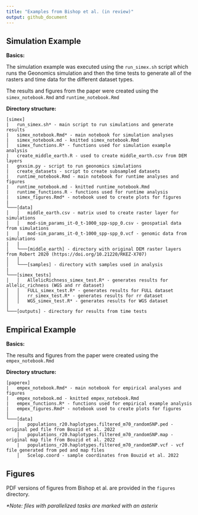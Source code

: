 ```yaml
---
title: "Examples from Bishop et al. (in review)"
output: github_document
---
```


## Simulation Example

**Basics:**

The simulation example was executed using the `run_simex.sh` script which runs the Geonomics simulation and then the time tests to generate all of the rasters and time data for the different dataset types.

The results and figures from the paper were created using the `simex_notebook.Rmd` and `runtime_notebook.Rmd`

**Directory structure:**

```
[simex]
|   run_simex.sh* - main script to run simulations and generate results
|   simex_notebook.Rmd* - main notebook for simulation analyses
|   simex_notebook.md - knitted simex_notebook.Rmd
│   simex_functions.R* - functions used for simulation example analysis
|   create_middle_earth.R - used to create middle_earth.csv from DEM layers
|   gnxsim.py - script to run geonomics simulations
|   create_datasets - script to create subsampled datasets
|   runtime_notebook.Rmd - main notebook for runtime analyses and figures
|   runtime_notebook.md - knitted runtime_notebook.Rmd 
|   runtime_functions.R - functions used for runtime analysis
|   simex_figures.Rmd* - notebook used to create plots for figures
|
└───[data]
│   │   middle_earth.csv - matrix used to create raster layer for simulations
│   │   mod-sim_params_it-0_t-1000_spp-spp_0.csv - geospatial data from simulations
|   |   mod-sim_params_it-0_t-1000_spp-spp_0.vcf - genomic data from simulations
|   |   
│   └───[middle_earth] - directory with original DEM raster layers from Robert 2020 (https://doi.org/10.21220/RKEZ-X707)
│   │
│   └───[samples] - directory with samples used in analysis
|
└───[simex_tests]
│   │   AllelicRichness_simex_test.R* - generates results for allelic_richness (WGS and rr dataset)
│   │   FULL_simex_test.R* - generates results for FULL dataset
│   │   rr_simex_test.R* - generates results for rr dataset
│   │   WGS_simex_test.R* - generates results for WGS dataset
│   
└───[outputs] - directory for results from time tests
```

## Empirical Example

**Basics:**

The results and figures from the paper were created using the `empex_notebook.Rmd`

**Directory structure:**

```
[paperex]
|   empex_notebook.Rmd* - main notebook for empirical analyses and figures
|   empex_notebook.md - knitted empex_notebook.Rmd
|   empex_functions.R* - functions used for empirical example analysis
|   empex_figures.Rmd* - notebook used to create plots for figures
│
└───[data]
    │   populations_r20.haplotypes.filtered_m70_randomSNP.ped - original ped file from Bouzid et al. 2022
    │   populations_r20.haplotypes.filtered_m70_randomSNP.map - original map file from Bouzid et al. 2022
    |   populations_r20.haplotypes.filtered_m70_randomSNP.vcf - vcf file generated from ped and map files
    │   Scelop.coord - sample coordinates from Bouzid et al. 2022

```

## Figures

PDF versions of figures from Bishop et al. are provided in the `figures` directory. 

*\*Note: files with parallelized tasks are marked with an asterix*
